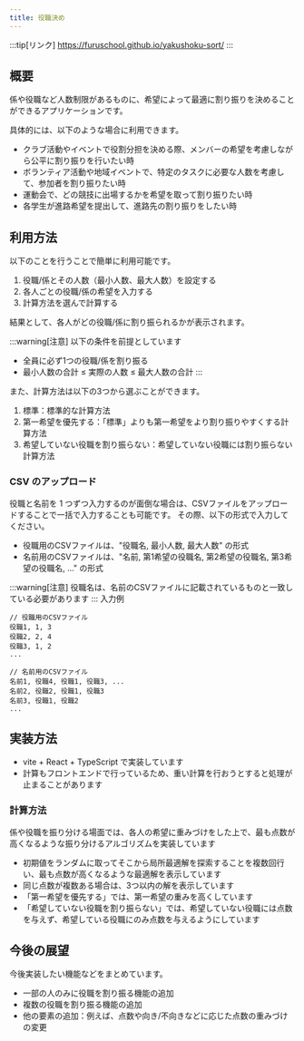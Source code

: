 ```yaml
---
title: 役職決め
---
```


:::tip[リンク]
https://furuschool.github.io/yakushoku-sort/
:::

## 概要
係や役職など人数制限があるものに、希望によって最適に割り振りを決めることができるアプリケーションです。

具体的には、以下のような場合に利用できます。
- クラブ活動やイベントで役割分担を決める際、メンバーの希望を考慮しながら公平に割り振りを行いたい時
- ボランティア活動や地域イベントで、特定のタスクに必要な人数を考慮して、参加者を割り振りたい時
- 運動会で、どの競技に出場するかを希望を取って割り振りたい時
- 各学生が進路希望を提出して、進路先の割り振りをしたい時

## 利用方法
以下のことを行うことで簡単に利用可能です。
1. 役職/係とその人数（最小人数、最大人数）を設定する
2. 各人ごとの役職/係の希望を入力する
3. 計算方法を選んで計算する

結果として、各人がどの役職/係に割り振られるかが表示されます。

:::warning[注意]
以下の条件を前提としています
- 全員に必ず1つの役職/係を割り振る
- 最小人数の合計 $\le$ 実際の人数 $\le$ 最大人数の合計
:::

また、計算方法は以下の3つから選ぶことができます。
1. 標準：標準的な計算方法
2. 第一希望を優先する：「標準」よりも第一希望をより割り振りやすくする計算方法
3. 希望していない役職を割り振らない：希望していない役職には割り振らない計算方法

### CSV のアップロード

役職と名前を 1 つずつ入力するのが面倒な場合は、CSVファイルをアップロードすることで一括で入力することも可能です。
その際、以下の形式で入力してください。

- 役職用のCSVファイルは、"役職名, 最小人数, 最大人数" の形式
- 名前用のCSVファイルは、"名前, 第1希望の役職名, 第2希望の役職名, 第3希望の役職名, ..." の形式

:::warning[注意]
役職名は、名前のCSVファイルに記載されているものと一致している必要があります
:::
入力例
```
// 役職用のCSVファイル
役職1, 1, 3
役職2, 2, 4
役職3, 1, 2
...

// 名前用のCSVファイル
名前1, 役職4, 役職1, 役職3, ...
名前2, 役職2, 役職1, 役職3
名前3, 役職1, 役職2
...
```

## 実装方法
- vite + React + TypeScript で実装しています
- 計算もフロントエンドで行っているため、重い計算を行おうとすると処理が止まることがあります

### 計算方法
係や役職を振り分ける場面では、各人の希望に重みづけをした上で、最も点数が高くなるような振り分けるアルゴリズムを実装しています
- 初期値をランダムに取ってそこから局所最適解を探索することを複数回行い、最も点数が高くなるような最適解を表示しています
- 同じ点数が複数ある場合は、3つ以内の解を表示しています
- 「第一希望を優先する」では、第一希望の重みを高くしています
- 「希望していない役職を割り振らない」では、希望していない役職には点数を与えず、希望している役職にのみ点数を与えるようにしています

## 今後の展望
今後実装したい機能などをまとめています。
- 一部の人のみに役職を割り振る機能の追加
- 複数の役職を割り振る機能の追加
- 他の要素の追加：例えば、点数や向き/不向きなどに応じた点数の重みづけの変更